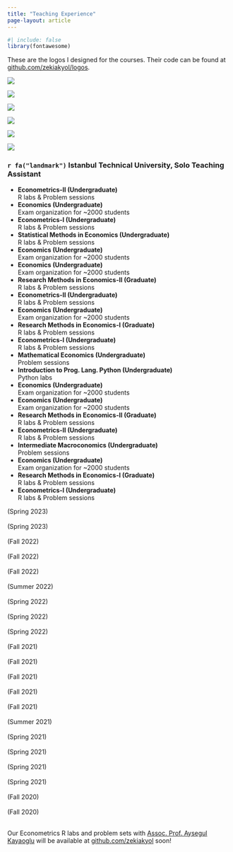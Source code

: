 ```yaml
---
title: "Teaching Experience"
page-layout: article
---
```


```r
#| include: false
library(fontawesome)
```

These are the logos I designed for the courses. Their code can be found at [github.com/zekiakyol/logos](https://github.com/zekiakyol/logos){target="_blank"}.

::: {layout-ncol=3}
![](logos_png/econometrics_logo.png)

![](logos_png/research_methods_in_economics_logo.png)

![](logos_png/statistical_methods_in_economics_logo.png)

![](logos_png/mathematical_economics_logo.png)

![](logos_png/mlreadings_logo.png)

![](logos_png/advanced_econometrics_logo.png)
:::

### `r fa("landmark")`  **Istanbul Technical University, Solo Teaching Assistant**

::: {.d-flex .justify-content-between}
::: {}
- **Econometrics-II (Undergraduate)** <br>
  R labs & Problem sessions <br>
- **Economics (Undergraduate)** <br>
  Exam organization for ~2000 students <br>
- **Econometrics-I (Undergraduate)** <br>
  R labs & Problem sessions <br>
- **Statistical Methods in Economics (Undergraduate)** <br>
  R labs & Problem sessions <br>
- **Economics (Undergraduate)** <br>
  Exam organization for ~2000 students <br>
- **Economics (Undergraduate)** <br>
  Exam organization for ~2000 students <br>
- **Research Methods in Economics-II (Graduate)** <br>
  R labs & Problem sessions <br>
- **Econometrics-II (Undergraduate)** <br>
  R labs & Problem sessions <br>
- **Economics (Undergraduate)** <br>
  Exam organization for ~2000 students <br>
- **Research Methods in Economics-I (Graduate)** <br>
  R labs & Problem sessions <br>
- **Econometrics-I (Undergraduate)** <br>
  R labs & Problem sessions <br>
- **Mathematical Economics (Undergraduate)** <br>
  Problem sessions <br>
- **Introduction to Prog. Lang. Python (Undergraduate)** <br>
  Python labs <br>
- **Economics (Undergraduate)** <br>
  Exam organization for ~2000 students <br>
- **Economics (Undergraduate)** <br>
  Exam organization for ~2000 students <br>
- **Research Methods in Economics-II (Graduate)** <br>
  R labs & Problem sessions <br>
- **Econometrics-II (Undergraduate)** <br>
  R labs & Problem sessions <br>
- **Intermediate Macroconomics (Undergraduate)** <br>
  Problem sessions <br>
- **Economics (Undergraduate)** <br>
  Exam organization for ~2000 students <br>
- **Research Methods in Economics-I (Graduate)** <br>
  R labs & Problem sessions <br>
- **Econometrics-I (Undergraduate)** <br>
  R labs & Problem sessions <br>
:::
::: {.text-end}
(Spring 2023) <br> <br>
(Spring 2023) <br> <br>
(Fall 2022) <br> <br>
(Fall 2022) <br> <br>
(Fall 2022) <br> <br>
(Summer 2022) <br> <br>
(Spring 2022) <br> <br>
(Spring 2022) <br> <br>
(Spring 2022) <br> <br>
(Fall 2021) <br> <br>
(Fall 2021) <br> <br>
(Fall 2021) <br> <br>
(Fall 2021) <br> <br>
(Fall 2021) <br> <br>
(Summer 2021) <br> <br>
(Spring 2021) <br> <br>
(Spring 2021) <br> <br>
(Spring 2021) <br> <br>
(Spring 2021) <br> <br>
(Fall 2020) <br> <br>
(Fall 2020) <br> <br>
:::
:::

Our Econometrics R labs and problem sets with [Assoc. Prof. Aysegul Kayaoglu](https://sites.google.com/view/aysegulkayaoglu){target="_blank"} will be available at [github.com/zekiakyol](https://github.com/zekiakyol){target="_blank"} soon!